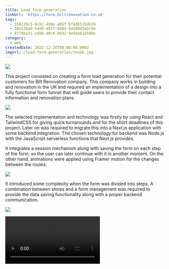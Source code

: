 ```yaml
---
title: Lead form generation
linkUrl: 'https://form.biltrenovation.co.uk'
tags:
  - 550220c5-0c8c-488e-a05f-bf4d6515db39
  - 10e238a0-5dd0-481f-9485-9a580d5ebc6e
  - 8778ba31-cd88-48c9-b032-9e9eeb1d590e
category:
  - web
createdDate: 2022-12-28T08:00:00.000Z
imgUrl: /lead-form-generation/thumb.jpg
---
```


![](/lead-form-generation/1.jpg)

This project consisted on creating a form lead generation for their potential customers for Bilt Renovation company. This company works in building and renovation in the UK and required an implementation of a design into a fully functional form funnel that will guide users to provide their contact information and renovation plans.

![](/lead-form-generation/2.jpg)

The selected implementation and technology was firstly by using React and TailwindCSS for giving quick turnarounds and for the short deadlines of this project. Later on was required to migrate this into a Next.js application with some backend integration. The chosen technology for backend was Node.js with the JavaScript serverless functions that Next.js provides.

It integrates a session mechanism along with saving the form on each step of the form, so the user can later continue with it in another moment. On the other hand, animations were applied using Framer motion for the changes between the routes.

![](/lead-form-generation/3.jpg)

It introduced some complexity when the form was divided into steps. A combination between stores and a form management was required to provide the data saving functionality along with a proper backend communication.

![](/lead-form-generation/4.jpg)

<Video width={1644} height={1083} src="/lead-form-generation/demo.mp4" />
